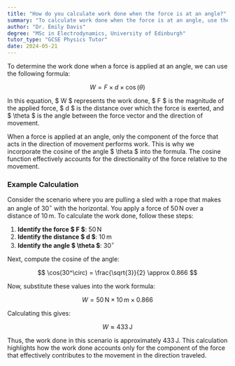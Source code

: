 ```yaml
---
title: "How do you calculate work done when the force is at an angle?"
summary: "To calculate work done when the force is at an angle, use the formula: Work = Force × Distance × cos(θ)."
author: "Dr. Emily Davis"
degree: "MSc in Electrodynamics, University of Edinburgh"
tutor_type: "GCSE Physics Tutor"
date: 2024-05-21
---
```


To determine the work done when a force is applied at an angle, we can use the following formula:

$$
W = F \times d \times \cos(\theta)
$$

In this equation, $ W $ represents the work done, $ F $ is the magnitude of the applied force, $ d $ is the distance over which the force is exerted, and $ \theta $ is the angle between the force vector and the direction of movement.

When a force is applied at an angle, only the component of the force that acts in the direction of movement performs work. This is why we incorporate the cosine of the angle $ \theta $ into the formula. The cosine function effectively accounts for the directionality of the force relative to the movement.

### Example Calculation

Consider the scenario where you are pulling a sled with a rope that makes an angle of $30^\circ$ with the horizontal. You apply a force of $50 \, \text{N}$ over a distance of $10 \, \text{m}$. To calculate the work done, follow these steps:

1. **Identify the force $ F $**: $50 \, \text{N}$
2. **Identify the distance $ d $**: $10 \, \text{m}$
3. **Identify the angle $ \theta $**: $30^\circ$

Next, compute the cosine of the angle:

$$
\cos(30^\circ) = \frac{\sqrt{3}}{2} \approx 0.866
$$

Now, substitute these values into the work formula:

$$
W = 50 \, \text{N} \times 10 \, \text{m} \times 0.866
$$

Calculating this gives:

$$
W \approx 433 \, \text{J}
$$

Thus, the work done in this scenario is approximately $433 \, \text{J}$. This calculation highlights how the work done accounts only for the component of the force that effectively contributes to the movement in the direction traveled.
    